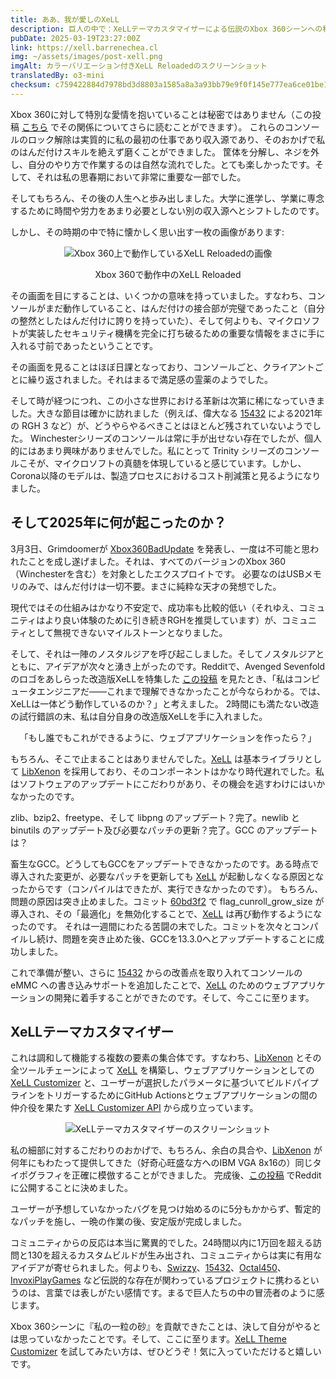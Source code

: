 ```yaml
---
title: ああ、我が愛しのXeLL
description: 巨人の中で：XeLLテーマカスタマイザーによる伝説のXbox 360シーンへの私の貢献。
pubDate: 2025-03-19T23:27:00Z
link: https://xell.barrenechea.cl
img: ~/assets/images/post-xell.png
imgAlt: カラーバリエーション付きXeLL Reloadedのスクリーンショット
translatedBy: o3-mini
checksum: c759422884d7978bd3d8803a1585a8a3a93bb79e9f0f145e777ea6ce01be1fbb
---
```



Xbox 360に対して特別な愛情を抱いていることは秘密ではありません（この投稿 [こちら](/ja/posts/ades-wii-x360/) でその関係についてさらに読むことができます）。
これらのコンソールのロック解除は実質的に私の最初の仕事であり収入源であり、そのおかげで私のはんだ付けスキルを絶えず磨くことができました。
筐体を分解し、ネジを外し、自分のやり方で作業するのは自然な流れでした。とても楽しかったです。そして、それは私の思春期において非常に重要な一部でした。

そしてもちろん、その後の人生へと歩み出しました。大学に進学し、学業に専念するために時間や労力をあまり必要としない別の収入源へとシフトしたのです。

しかし、その時期の中で特に懐かしく思い出す一枚の画像があります:

<div align="center">
  <Image src={XeLLReloaded} alt="Xbox 360上で動作しているXeLL Reloadedの画像" format="webp" />
  <p class="italic">Xbox 360で動作中のXeLL Reloaded</p>
</div>

その画面を目にすることは、いくつかの意味を持っていました。すなわち、コンソールがまだ動作していること、はんだ付けの接合部が完璧であったこと（自分の整然としたはんだ付けに誇りを持っていた）、そして何よりも、マイクロソフトが実装したセキュリティ機構を完全に打ち破るための重要な情報をまさに手に入れる寸前であったということです。

その画面を見ることはほぼ日課となっており、コンソールごと、クライアントごとに繰り返されました。それはまるで満足感の霊薬のようでした。

そして時が経つにつれ、この小さな世界における革新は次第に稀になっていきました。大きな節目は確かに訪れました（例えば、偉大なる [15432](https://github.com/15432) による2021年の RGH 3 など）が、どうやらやるべきことはほとんど残されていないようでした。
Winchesterシリーズのコンソールは常に手が出せない存在でしたが、個人的にはあまり興味がありませんでした。私にとって Trinity シリーズのコンソールこそが、マイクロソフトの真髄を体現していると感じています。しかし、Corona以降のモデルは、製造プロセスにおけるコスト削減策と見るようになりました。

## そして2025年に何が起こったのか？

3月3日、Grimdoomerが [Xbox360BadUpdate](https://github.com/grimdoomer/Xbox360BadUpdate) を発表し、一度は不可能と思われたことを成し遂げました。それは、すべてのバージョンのXbox 360（Winchesterを含む）を対象としたエクスプロイトです。
必要なのはUSBメモリのみで、はんだ付けは一切不要。まさに純粋な天才の発想でした。

現代ではその仕組みはかなり不安定で、成功率も比較的低い（それゆえ、コミュニティはより良い体験のために引き続きRGHを推奨しています）が、コミュニティとして無視できないマイルストーンとなりました。

そして、それは一陣のノスタルジアを呼び起こしました。そしてノスタルジアとともに、アイデアが次々と湧き上がったのです。Redditで、Avenged Sevenfoldのロゴをあしらった改造版XeLLを特集した [この投稿](https://www.reddit.com/r/360hacks/comments/1j2tuhq/custom_xell_my_friend_made_for_me/) を見たとき、「私はコンピュータエンジニアだ――これまで理解できなかったことが今ならわかる。では、XeLLは一体どう動作しているのか？」と考えました。
2時間にも満たない改造の試行錯誤の末、私は自分自身の改造版XeLLを手に入れました。

<div align="center">
  <p class="italic">「もし誰でもこれができるように、ウェブアプリケーションを作ったら？」</p>
</div>

もちろん、そこで止まることはありませんでした。[XeLL](https://github.com/barrenechea/xell-reloaded) は基本ライブラリとして [LibXenon](https://github.com/barrenechea/libxenon) を採用しており、そのコンポーネントはかなり時代遅れでした。私はソフトウェアのアップデートにこだわりがあり、その機会を逃すわけにはいかなかったのです。

zlib、bzip2、freetype、そして libpng のアップデート？完了。newlib と binutils のアップデート及び必要なパッチの更新？完了。GCC のアップデートは？

畜生なGCC。どうしてもGCCをアップデートできなかったのです。ある時点で導入された変更が、必要なパッチを更新しても [XeLL](https://github.com/barrenechea/xell-reloaded) が起動しなくなる原因となったからです（コンパイルはできたが、実行できなかったのです）。
もちろん、問題の原因は突き止めました。コミット [60bd3f2](https://github.com/gcc-mirror/gcc/commit/60bd3f20baebeeddd60f8a2b85927e7da7c6016e) で flag_cunroll_grow_size が導入され、その「最適化」を無効化することで、[XeLL](https://github.com/barrenechea/xell-reloaded) は再び動作するようになったのです。
それは一週間にわたる苦闘の末でした。コミットを次々とコンパイルし続け、問題を突き止めた後、GCCを13.3.0へとアップデートすることに成功しました。

これで準備が整い、さらに [15432](https://github.com/15432) からの改善点を取り入れてコンソールの eMMC への書き込みサポートを追加したことで、[XeLL](https://github.com/barrenechea/xell-reloaded) のためのウェブアプリケーションの開発に着手することができたのです。そして、今ここに至ります。

## XeLLテーマカスタマイザー

これは調和して機能する複数の要素の集合体です。すなわち、[LibXenon](https://github.com/barrenechea/libxenon) とその全ツールチェーンによって [XeLL](https://github.com/barrenechea/xell-reloaded) を構築し、ウェブアプリケーションとしての [XeLL Customizer](https://github.com/barrenechea/xell-customizer) と、ユーザーが選択したパラメータに基づいてビルドパイプラインをトリガーするためにGitHub Actionsとウェブアプリケーションの間の仲介役を果たす [XeLL Customizer API](https://github.com/barrenechea/xell-customizer-api) から成り立っています。

<div align="center">
  <Image src={XellCustomizer} alt="XeLLテーマカスタマイザーのスクリーンショット" format="webp" />
</div>

私の細部に対するこだわりのおかげで、もちろん、余白の具合や、[LibXenon](https://github.com/barrenechea/libxenon) が何年にもわたって提供してきた（好奇心旺盛な方へのIBM VGA 8x16の）同じタイポグラフィを正確に模倣することができました。
完成後、[この投稿](https://www.reddit.com/r/360hacks/comments/1jek0g9/xell_theme_customizer_make_it_your_own/) でRedditに公開することに決めました。

ユーザーが予想していなかったバグを見つけ始めるのに5分もかからず、暫定的なパッチを施し、一晩の作業の後、安定版が完成しました。

コミュニティからの反応は本当に驚異的でした。24時間以内に1万回を超える訪問と130を超えるカスタムビルドが生み出され、コミュニティからは実に有用なアイデアが寄せられました。何よりも、[Swizzy](https://github.com/Swizzy)、[15432](https://github.com/15432)、[Octal450](https://github.com/Octal450)、[InvoxiPlayGames](https://github.com/InvoxiPlayGames) など伝説的な存在が関わっているプロジェクトに携わるというのは、言葉では表しがたい感情です。まるで巨人たちの中の冒涜者のように感じます。

Xbox 360シーンに『私の一粒の砂』を貢献できたことは、決して自分がやるとは思っていなかったことです。そして、ここに至ります。[XeLL Theme Customizer](https://xell.barrenechea.cl) を試してみたい方は、ぜひどうぞ！気に入っていただけると嬉しいです。
